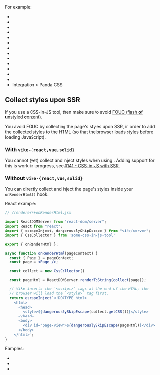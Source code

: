 
<IntegrationHelp toolTypeName="CSS tool" />

For example:
- <Link href="/tailwind-css" />
- <Link href="/daisyui" />
- <Link href="/compiled" />
- <Link href="/vuetify" />
- <Link href="/styled-components" />
- <Link href="/styled-jsx" />
- <Link href="/mui" />
- <Link href="/primereact" />
- <Link href="/nextui" />
- <Link href="/bootstrap" />
- <Link href="/grommet" />
- <Link href="/mantine" />
- <Link href="/sass" />
- <Link href="/panda-css">Integration &gt; Panda CSS</Link>

## Collect styles upon SSR

If you use a CSS-in-JS tool, then make sure to avoid [FOUC (**f**lash **o**f **u**nstyled **c**ontent)](https://en.wikipedia.org/wiki/Flash_of_unstyled_content).

You avoid FOUC by collecting the page's styles upon SSR, in order to add the collected styles to the HTML (so that the browser loads styles before loading JavaScript).

### With `vike-{react,vue,solid}`

You cannot (yet) collect and inject styles when using <UiFrameworkExtension name />. Adding support for this is work-in-progress, see [#141 - CSS-in-JS with SSR](https://github.com/vikejs/vike-vue/issues/141).

### Without `vike-{react,vue,solid}`

You can directly collect and inject the page's styles inside your <Link href="/onRenderHtml">`onRenderHtml()` hook</Link>.

React example:

```jsx
// /renderer/+onRenderHtml.jsx

import ReactDOMServer from "react-dom/server";
import React from "react";
import { escapeInject, dangerouslySkipEscape } from "vike/server";
import { CssCollector } from 'some-css-in-js-tool'

export { onRenderHtml };

async function onRenderHtml(pageContext) {
  const { Page } = pageContext;
  const page = <Page />;

  const collect = new CssCollector()

  const pageHtml = ReactDOMServer.renderToString(collect(page));

  // Vike inserts the `<script>` tags at the end of the HTML; the
  // browser will load the `<style>` tag first.
  return escapeInject`<!DOCTYPE html>
    <html>
      <head>
        <style>${dangerouslySkipEscape(collect.getCSS())}</style>
      </head>
      <body>
        <div id="page-view">${dangerouslySkipEscape(pageHtml)}</div>
      </body>
    </html>`;
}
```

Eamples:
- <Link href="/styled-components" />
- <Link href="/grommet" />
- <Link href="/styled-jsx" />
